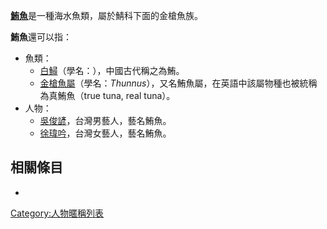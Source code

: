 '''[[鮪魚|鮪魚]]'''是一種海水魚類，屬於鯖科下面的金槍魚族。

'''鮪魚'''還可以指：
*魚類：
**[[白鱘|白鱘]]（學名：''{{lang|la|Psephurus gladius}}''），中國古代稱之為鮪。
**[[金槍魚屬|金槍魚屬]]（學名：''Thunnus''），又名鮪魚屬，在英語中該屬物種也被統稱為真鮪魚（true tuna, real tuna）。
*人物：
**[[吳俊諺|吳俊諺]]，台灣男藝人，藝名鮪魚。
**[[徐瑋吟|徐瑋吟]]，台灣女藝人，藝名鮪魚。

== 相關條目 ==
*{{lookfrom|鮪魚}}

{{disambig|Cat=二字物種消歧義}}
[[Category:人物暱稱列表|Category:人物暱稱列表]]